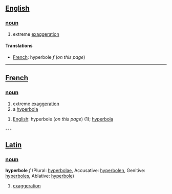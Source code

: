 ==[[English]]==
===[[noun]]===

#extreme [[exaggeration]]

====Translations====
*[[French]]: hyperbole ''f'' (''on this page'')
----
==[[French]]==
===[[noun]]===
#extreme [[exaggeration]]
#a [[hyperbola]]

#[[English]]: hyperbole (''on this page'') (1); [[hyperbola]]
---
==[[Latin]]==
===[[noun]]===
'''hyperbole''' ''f'' (Plural: [[hyperbolae]], Accusative: [[hyperbolen]], Genitive: [[hyperboles]], Ablative: [[hyperbole]])

#[[exaggeration]]